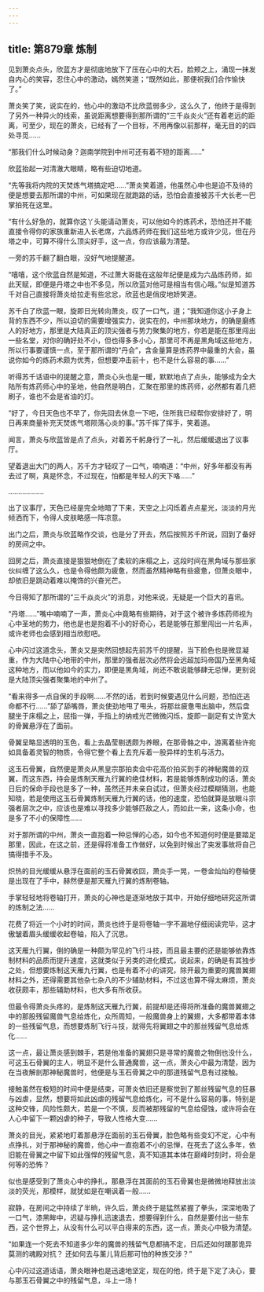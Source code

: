 ```yaml
---
---
---
```

title: 第879章 炼制
---



见到萧炎点头，欣蓝方才是彻底地放下了压在心中的大石，脸颊之上，涌现一抹发自内心的笑容，忍住心中的激动，嫣然笑道；“既然如此，那便祝我们合作愉快了。”

萧炎笑了笑，说实在的，他心中的激动不比欣蓝弱多少，这么久了，他终于是得到了另外一种异火的线索，虽说距离想要得到那所谓的“三千焱炎火”还有着老远的距离，可至少，现在的萧炎，已经有了一个目标，不用再像以前那样，毫无目的的四处寻觅……

“那我们什么时候动身？迦南学院到中州可还有着不短的距离……”

欣蓝抬起一对清澈大眼睛，略有些迫切地道。

“先等我将内院的天焚炼气塔搞定吧……”萧炎笑着道，他虽然心中也是迫不及待的便是想要去那所谓的中州，可如果现在就跑路的话，恐怕会直接被苏千大长老一巴掌拍死在这里。

“有什么好急的，就算你这丫头能请动萧炎，可以他如今的炼药术，恐怕还并不能直接令得你的家族重新进入长老席，六品炼药师在我们这些地方或许少见，但在丹塔之中，可算不得什么顶尖好手，这一点，你应该最为清楚。

一旁的苏千翻了翻白眼，没好气地提醒道。

“嘻嘻，这个欣蓝自然是知道，不过萧大哥能在这般年纪便是成为六品炼药师，如此天赋，即便是丹塔之中也不多见，所以欣蓝对他可是相当有信心哦。”似是知道苏千对自己直接将萧炎给拉走有些忿忿，欣蓝也是俏皮地娇笑道。

苏千白了欣蓝一眼，旋即日光转向萧炎，叹了一口气，道；“我知道你这小子身上背的东西不少，所以迫切的需要增强实力，说实在的，中州那块地方，的确是磨练人的好地方，那里是大陆真正的顶尖强者与势力聚集的地方，你若是能在那里闯出一些名堂，对你的确好处不小，但也得多多小心，那里可不再是黑角域这些地方，所以行事要谨慎一点，至于那所谓的“丹会”，含金量算是炼药界中最重的大会，虽说你如今的炼药术颇为优秀，但想要冲击前十，也不是什么容易的事……”

听得苏千话语中的提醒之意，萧炎心头也是一暖，默默地点了点头，能够成为全大陆所有炼药师心中的圣地，他自然是明白，汇聚在那里的炼药师，必然都有着几把刷子，谁也不会是省油的灯。

“好了，今日天色也不早了，你先回去休息一下吧，住所我已经帮你安排好了，明日再来商量补充天焚炼气塔陨落心炎的事。”苏千挥了挥手，笑着道。

闻言，萧炎与欣蓝皆是点了点头，对着苏千躬身行了一礼，然后缓缓退出了议事厅。

望着退出大门的两人，苏千方才轻叹了一口气，喃喃道：“中州，好多年都没有再去过了啊，真是怀念，不过现在，怕都是年轻人的天下咯……”

………………

出了议事厅，天色已经是完全地暗了下来，天空之上闪烁着点点星光，淡淡的月光倾洒而下，令得人皮肤略感一阵凉意。

出门之后，萧炎与欣蓝略作交谈，也是分了开去，然后按照苏千所说，回到了备好的房间之中。

回房之后，萧炎直接是狠狠地倒在了柔软的床榻之上，这段时间在黑角域与那些家伙纠缠了这么久，也是令得他颇为疲惫，然而虽然精神略有些疲惫，但萧炎眼中，却依旧是跳动着难以掩饰的兴奋光芒。

今日得知了那所谓的“三千焱炎火”的消息，对他来说，无疑是一个巨大的喜讯。

“丹塔……”嘴中喃喃了一声，萧炎心中竟略有些期待，对于这个被许多炼药师视为心中圣地的势力，他也是也是抱着不小的好奇心，若是能够在那里闯出一片名声，或许老师也会感到相当欣慰吧。

心中闪过这道念头，萧炎又是突然回想起先前苏千的提醒，当下脸色也是微显凝重，作为大陆中心地带的中州，那里的强者层次必然将会远超加玛帝国乃至黑角域这种地方，而以他如今的实力，即便是黑角域，尚还不敢说能够肆无忌惮，更别说是大陆顶尖强者聚集地的中州了。

“看来得多一点自保的手段啊……不然的话，若到时候要遇见什么问题，恐怕迕逃命都不行……”舔了舔嘴唇，萧炎使劲地甩了甩头，将那丝疲惫甩出脑中，然后盘腿坐于床榻之上，屈指一弹，手指上的纳戒光芒微微闪烁，旋即一副足有丈许宽大的骨翼悬浮在了面前。

骨翼呈略显透明的玉色，看上去晶莹剔透颇为养眼，在那骨骼之中，游离着些许宛如具备着灵智的物质，令得它整个看上去充斥着一股异样的生机与活力。

这玉石骨翼，自然便是萧炎从黑皇宗那拍卖会中花高价拍买到手的神秘魔兽的双翼，而这东西，持会是炼制天雁九行翼的绝佳材料，若是能够炼制成功的话，萧炎日后的保命手段也是多了一种，虽然还并未亲自试过，但萧炎经过模糊猜测，也能知晓，若是使用这玉石骨翼炼制天雁九行翼的话，他的速度，恐怕就算是放眼斗宗强者层次之中，应该也是难以寻找多少能够匹敌之人，而如此一来，这条小命，也是多了不小的保障性……

对于那所谓的中州，萧炎一直抱着一种忌惮的心态，如今也不知道何时便是要踏足那里，因此，在这之前，还是得将准备工作做好，以免到时候出了突发事故将自己搞得措手不及。

炽热的目光缓缓从悬浮在面前的玉石骨翼收回，萧炎手一晃，一卷金灿灿的卷轴便是出现在了手中，赫然便是那天雁九行翼的炼制卷轴。

手掌轻轻地将卷轴打开，萧炎的心神也是逐渐地放于其中，开始仔细地研究这所谓的炼制之法……

花费了将近一个小时的时间，萧炎也终于是将卷轴一字不漏地仔细阅读完毕，这才傲皱着眉头缓缓收起卷轴，陷入了沉思。

这天雁九行翼，倒的确是一种颇为罕见的飞行斗技，而且最主要的还是能够依靠炼制材料的品质而提升速度，这就类似于另类的进化模式，说起来，的确是有其独步之处，但想要炼制这天雁九行翼，也是有着不小的讲究，除开最为重要的魔兽翼翅材料之外，还得需要其他杂七杂八的不少辅助材料，不过这也算不得太麻烦，萧炎收获颇丰，那些辅助材料，也大多有所收获。

但最令得萧炎头疼的，是炼制这天雁九行翼，前提却是还得将所准备的魔兽翼翅之中的那股残留魔兽气息给炼化，众所周知，一般魔兽身上的翼翅，大多都带着本体的一些残留气息，而想要炼制飞行斗技，就得先将翼翅之中的那丝残留气息给炼化……

这一点，最让萧炎感到棘手，若是他准备的翼翅只是寻常的魔兽之物倒也没什么，可这玉石骨翼的主人，明显不是什么普通魔兽，这一点，萧炎心中最为清楚，因为在当夜解剖那神秘魔兽时，他便是与玉石骨翼之中的那道残留气息有过接触。

接触虽然在极短的时间中便是结束，可萧炎依旧还是察觉到了那丝残留气息的狂暴与凶虐，显然，想要将如此凶虐的残留气息给炼化，可不是什么容易的事，特别是这种交锋，风险性颇大，若是一个不慎，反而被那残留的气息给侵蚀，或许将会在人心中留下一颗凶虐的种子，导致人性格大变……

萧炎的目光，紧紧地盯着那悬浮在面前的玉石骨翼，脸色略有些变幻不定，心中有点挣扎，对于那神秘的魔兽，他心中一直抱着不小的忌惮，在死去了这么多年，依旧能在骨翼之中留下如此强悍的残留气息，真不知道其本体在巅峰时刻时，将会是何等的恐怖？

似也是感受到了萧炎心中的挣扎，那悬浮在其面前的玉石骨翼也是微微地释放出淡淡的荧光，那模样，就犹如是在嘲讽着一般……

寂静，在房间之中持续了半晌，许久后，萧炎终于是猛然紧握了拳头，深深地吸了一口气，漆黑眸中，迟疑与挣扎迅速退去，想要得到什么，自然是要付出一些东西，这个世界上，从没有什么可以平白得来的东西，这一点，萧炎心中极为清楚。

“如果连一个死去不知道多少年的魔兽的残留气息都搞不定，日后还如何跟那诡异莫测的魂殿对抗？ 还如何去与薰儿背后那可怕的种族交涉？”

心中闪过这道话语，萧炎眼神也是迅速地坚定，现在的他，终于是下定了决心，要与那玉石骨翼之中的残留气息，斗上一场！